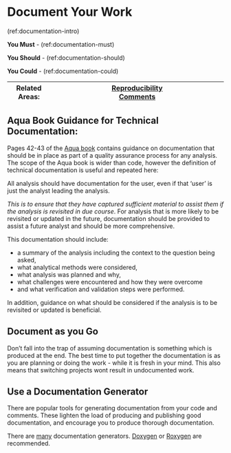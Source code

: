 # Document Your Work {#documentation}

(ref:documentation-intro)

**You Must** - (ref:documentation-must)

**You Should** - (ref:documentation-should)

**You Could** - (ref:documentation-could)

|Related Areas: 	| [Reproducibility](#reproducible) <br> [Comments](#comments)  |
|---------------	|------------------------------------------------------------|

## Aqua Book Guidance for Technical Documentation: {#aqua}
Pages 42-43 of the [Aqua book](https://www.gov.uk/government/publications/the-aqua-book-guidance-on-producing-quality-analysis-for-government) contains guidance on documentation that should be in place as part of a quality assurance process for any analysis. The scope of the Aqua book is wider than code, however the definition of technical documentation is useful and repeated here:

All analysis should have documentation for the user, even if that 'user' is just the analyst leading the analysis.

*This is to ensure that they have captured sufficient material to assist them if the analysis is revisited in due course*.
For analysis that is more likely to be revisited or updated in the future, documentation should be provided to assist a future analyst and should be more comprehensive.

This documentation should include:

* a summary of the analysis including the context to the question being asked,
* what analytical methods were considered,
* what analysis was planned and why,
* what challenges were encountered and how they were overcome
* and what verification and validation steps were performed.

In addition, guidance on what should be considered if the analysis is to be revisited or updated is beneficial.

## Document as you Go {#as_you_go}
Don't fall into the trap of assuming documentation is something which is produced at the end.
The best time to put together the documentation is as you are planning or doing the work - while it is fresh in your mind.
This also means that switching projects wont result in undocumented work.

## Use a Documentation Generator {#doxygen}
There are popular tools for generating documentation from your code and comments. These lighten the load of producing and publishing good documentation, and encourage you to produce thorough documentation.

There are [many](https://en.wikipedia.org/wiki/Comparison_of_documentation_generators) documentation generators.
[Doxygen](http://www.doxygen.nl/) or [Roxygen](https://cran.r-project.org/web/packages/roxygen2/)
are recommended.
